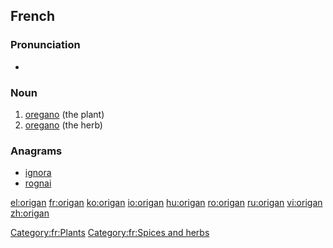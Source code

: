 ==French==

===Pronunciation===
* {{IPA|ɔʁi.ɡɑ̃/|lang=fr}}

===Noun===
{{fr-noun|m}}

# [[oregano]] (the plant)
# [[oregano]] (the herb)

===Anagrams===
* [[ignora#French|ignora]]
* [[rognai#French|rognai]]

[[Category:fr:Plants]]
[[Category:fr:Spices and herbs]]

[[el:origan]]
[[fr:origan]]
[[ko:origan]]
[[io:origan]]
[[hu:origan]]
[[ro:origan]]
[[ru:origan]]
[[vi:origan]]
[[zh:origan]]